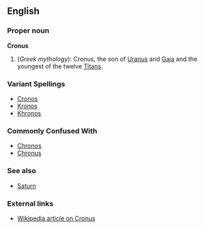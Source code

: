 ==English==

===Proper noun===
'''Cronus'''

# (''Greek mythology''): Cronus, the son of [[Uranus]] and [[Gaia]] and the youngest of the twelve [[Titan]]s.

===Variant Spellings===
*[[Cronos]]
*[[Kronos]]
*[[Khronos]]

===Commonly Confused With===
*[[Chronos]]
*[[Chronus]]

===See also===
*[[Saturn]]

===External links===

* [[w:Cronus|Wikipedia article on Cronus]]
